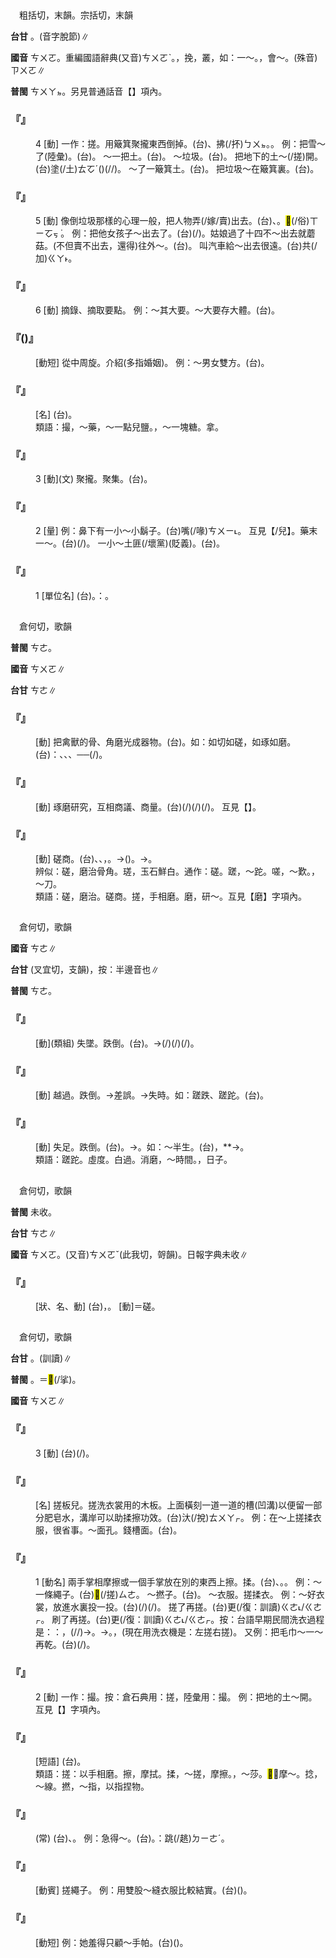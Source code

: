 
=={{ruby|撮|ㄘㄨㄛ}}==

　粗括切，末韻。宗括切，末韻

'''台甘''' {{ruby|(文)|ㄘㄨㄚㆵ}}{{ruby|、|ㄗㄨㄚㆵ}}。{{ruby|(語)|ㄘㆤㆷ}}{{ruby|。|ㄘㆦㆶ}}(音字脫節)∥

'''國音''' <rt>ㄘㄨㄛ</rt>。重編國語辭典(又音)<rt>ㄘㄨㄛˋ</rt>。{{ruby|(文)|ㄗㄨㄛˊ}}，挽{{ruby|。|ㄗㄨㄛˇ}}，叢，如：一～。{{ruby|(文)|ㄗㄨㄟˋ}}，會～。(殊音)<rt>ㄗㄨㄛ</rt>{{ruby|＝|ㄗㄨㄛˇ}}∥

'''普閩''' <rt>ㄘㄨㄚㆵ</rt>{{ruby|、|ㄗㄨㄚㆵ}}。另見普通話音【{{ruby|撮|ㄗㄨㄛˇ}}】項內。

    

==='''『{{ruby|撮|ㄘㄨㄛ}}』'''===
:4  [動] 一作：搓。用簸箕聚攏東西倒掉。(台){{ruby|用|ㄧㄥ˫/ㄧㆲ˫}}{{ruby|糞|ㄅㄨㄣ˪}}{{ruby|斗|ㄉㄠˋ}}、{{ruby|畚|ㄅㄨㄣˋ}}{{ruby|箕|ㄍㄧ}}拂(/抔)<rt>ㄅㄨㆵ</rt>{{ruby|<mark>&#xffaf0;</mark>|ㄏㆪ˪}}{{ruby|<mark>&#xffa58;</mark>|ㄙㄚㆶ}}。{{ruby|鍤|ㄑㄧㄚㆷ}}{{ruby|起|·ㄎㄧˋ}}{{ruby|來|·ㄌㄞˊ}}{{ruby|戽|ㄏㆦ˪}}{{ruby|出|ㄘㄨㆵ}}{{ruby|去|·ㄎㄧ˪}}。 例：把雪～了(陸彙)。(台){{ruby|雪|ㄙㆤㆷ}}{{ruby|加|ㄍㄚ}}{{ruby|拓|ㄊㄨㆷ}}{{ruby|<mark>&#xffaf0;</mark>|ㄏㆪ˪}}{{ruby|<mark>&#xffa58;</mark>|ㄙㄚㆶ}}{{ruby|去|ㄎㄧ˪}}。 ～一把土。(台){{ruby|搣|ㄇㆤ/ㄇㄧ}}{{ruby|一|ㄐㄧㆵ ͘}}{{ruby|把|ㄅㆤˋ}}{{ruby|塗|ㄊㆦˊ}}。 ～垃圾。(台){{ruby|耙|ㄅㆤˊ}}{{ruby|垃|ㄌㄚㆴ}}{{ruby|圾|ㄙㄚㆴ}}{{ruby|<mark>&#xffaf0;</mark>|ㄏㆪ˪}}{{ruby|<mark>&#xffa58;</mark>|ㄙㄚㆶ}}{{ruby|去|ㄎㄧ˪}}。 把地下的土～(/搓)開。(台){{ruby|塗|ㄊㆦˊ}}{{ruby|骹|ㄎㄚ}}{{ruby|丌|ㆤ}}塗(/土)<rt>ㄊㆦˊ</rt>({{ruby|用|ㄧㄥ˫/ㄧㆲ˫}}{{ruby|沙|ㄙㄨㄚ}}{{ruby|挑|ㄊㄧㄜ}}){{ruby|抔|ㄅㄨㆵ}}(/{{ruby|鍤|ㄑㄧㄚㆷ}}/{{ruby|刺|ㄑㄧㄚㆷ}}){{ruby|<mark>&#xffaf0;</mark>|ㄏㆪ˪}}{{ruby|<mark>&#xffa58;</mark>|ㄙㄚㆶ}}{{ruby|去|ㄎㄧ˪}}。 ～了一簸箕土。(台){{ruby|抔|ㄅㄨㆵ}}{{ruby|一|ㄐㄧㆵ ͘}}{{ruby|糞|ㄅㄨㄣ˪}}{{ruby|箕|ㄍㄧ}}{{ruby|塗|ㄊㆦˊ}}{{ruby|<mark>&#xffaf0;</mark>|ㄏㆪ˪}}{{ruby|<mark>&#xffa58;</mark>|ㄙㄚㆶ}}。 把垃圾～在簸箕裏。(台){{ruby|用|ㄧㄥ˫/ㄧㆲ˫}}{{ruby|糞|ㄅㄨㄣ˪}}{{ruby|箕|ㄍㄧ}}{{ruby|抔|ㄅㄨㆵ}}{{ruby|糞|ㄅㄨㄣ˪}}{{ruby|掃|ㄙㄜ˪}}。
    

==='''『{{ruby|撮|ㄘㄨㄛ}}』'''===
:5  [動] 像倒垃圾那樣的心理一般，把人物弄(/嫁/賣)出去。(台){{ruby|戽|ㄏㆦ˪}}、{{ruby|嫁|ㄍㆤ˪}}{{ruby|出|ㄘㄨㆵ}}。<mark>&#xffc4b;</mark>(/俗)<rt>ㄒㄧㆦㆶ ͘</rt>{{ruby|賣|ㆠㄨㆤ˫/ㆠㆤ˫}}{{ruby|等|ㄉㄧㄥˋ}}。 例：把他女孩子～出去了。(台){{ruby|將|ㄐㄧㆲ}}{{ruby|查|ㄗㄚ}}{{ruby|某|ㆠㆦˋ}}{{ruby|囝|ㄍㆩˋ/ㄍㄧㆩˋ}}{{ruby|戽|ㄏㆦ˪}}(/{{ruby|嫁|ㄍㆤ˪}}){{ruby|出|ㄘㄨㆵ}}{{ruby|去|ㄎㄧ˪}}。姑娘過了十四不～出去就蘑菇。(不但賣不出去，還得)往外～。(台){{ruby|戽|ㄏㆦ˪}}{{ruby|出|ㄘㄨㆵ}}{{ruby|去|ㄎㄧ˪}}。 叫汽車給～出去很遠。(台){{ruby|被|ㄅㄧ˫}}{{ruby|自|ㄗㄨ˫}}{{ruby|動|ㄉㆲ˫}}{{ruby|車|ㄑㄧㄚ}}共(/加)<rt>ㄍㄚ˫</rt>{{ruby|戽|ㄏㆦ˪}}{{ruby|出|ㄘㄨㆵ}}{{ruby|去|·ㄎㄧ˪}}{{ruby|真|ㄐㄧㄣ}}{{ruby|遠|ㄏㆭ˫}}。
    

==='''『{{ruby|撮|ㄘㄨㄛ}}』'''===
:6  [動] 摘錄、摘取要點。 例：～其大要。～大要存大體。(台){{ruby|摘|ㄉㄧㄚㆷ}}{{ruby|要|ㄧㄠ˪}}{{ruby|點|ㄉㄧㆰˋ}}{{ruby|存|ㄗㄨㄣˊ}}{{ruby|一|ㄐㄧㆵ ͘}}{{ruby|個|ㆤˊ}}{{ruby|大|ㄉㄞ˫}}{{ruby|概|ㄎㄞ˪}}。
    

==='''『{{ruby|撮|ㄘㄨㄛ}}{{ruby|合|ㄏㄜˊ}}({{ruby|兒|ㄦ}})』'''===
: [動短] 從中周旋。介紹(多指婚姻)。 例：～男女雙方。(台){{ruby|介|ㄍㄞ˪}}{{ruby|紹|ㄒㄧㄠ˫}}{{ruby|男|ㄌㆰˊ}}{{ruby|女|ㄌㄨˋ/ㄌㄧˋ}}{{ruby|雙|ㄒㄧㄤ}}{{ruby|方|ㄏㆲ}}。
    

==='''『{{ruby|撮|ㄘㄨㄛ}}{{ruby|箕|ㄐㄧ}}』'''===
: [名] (台){{ruby|糞|ㄅㄨㄣ˪}}{{ruby|斗|ㄉㄠˋ}}。
:類語：撮，～藥，～一點兒鹽。{{ruby|拈|ㄋㄧㄢ}}，～一塊糖。拿。
:
    

==='''『{{ruby|撮|ㄘㄨㄛ}}』'''===
:3  [動](文) 聚攏。聚集。(台){{ruby|結|ㄍㄧㄚㆵ}}{{ruby|黨|ㄉㆲˋ}}。
    

==='''『{{ruby|撮|ㄘㄨㄛ}}』'''===
:2  [量] 例：鼻下有一小～小鬍子。(台){{ruby|鼻|ㄆㆪ˫}}{{ruby|孔|ㄎㄤ}}{{ruby|口|ㄎㄠˋ}}{{ruby|有|ㄨ˫}}{{ruby|一|ㄐㄧㆵ ͘}}{{ruby|撮|ㄘㆦㆶ}}{{ruby|仔|ㄚ}}嘴(/喙)<rt>ㄘㄨㄧ˪</rt>{{ruby|<mark>&#xffb62;</mark>|ㄑㄧㄨ}}{{ruby|仔|ㄚ}}。 互見【{{ruby|撮|ㄗㄨㄛˇ}}/{{ruby|繓|ㄗㄨㄛˇ}}兒】。藥末一～。(台){{ruby|一|ㄐㄧㆵ ͘}}{{ruby|搣|ㄇㆤ}}(/{{ruby|拈|ㄋㄧ}}){{ruby|藥|ㄧㄜㆷ ͘}}{{ruby|粉|ㄏㄨㄣˋ}}。 一小～土匪(/壞黨)(貶義)。(台){{ruby|一|ㄐㄧㆵ ͘}}{{ruby|撮|ㄘㆦㆶ}}{{ruby|仔|ㄚ}}{{ruby|歹|ㄆㄞˋ/ㄆㆮˋ}}{{ruby|人|ㄌㄤˊ}}。
    

==='''『{{ruby|撮|ㄘㄨㄛ}}』'''===
:1  [單位名] (台){{ruby|一|ㄐㄧㆵ ͘}}{{ruby|升|ㄐㄧㄣ}}{{ruby|丌|ㆤ}}{{ruby|萬|ㆠㄢ˫}}{{ruby|分|ㄏㄨㄣ˫}}{{ruby|之|ㄐㄧ}}{{ruby|一|ㄧㆵ}}。{{ruby|一|ㄧㆵ}}{{ruby|說|ㄙㄨㆤㆷ}}：{{ruby|一|ㄐㄧㆵ ͘}}{{ruby|升|ㄐㄧㄣ}}{{ruby|丌|ㆤ}}{{ruby|千|ㄑㄧㄢ}}{{ruby|分|ㄏㄨㄣ˫}}{{ruby|之|ㄐㄧ}}{{ruby|一|ㄧㆵ}}。
    

=={{ruby|磋|ㄘㄨㄛ}}==

　倉何切，歌韻

'''普閩''' <rt>ㄘㄜ</rt>。

'''國音''' <rt>ㄘㄨㄛ</rt>∥

'''台甘''' <rt>ㄘㄜ</rt>∥

    

==='''『{{ruby|磋|ㄘㄨㄛ}}』'''===
: [動] 把禽獸的骨、角磨光成器物。(台){{ruby|琢|ㄉㆦㆶ}}{{ruby|磨|ㆠㄨㄚˊ}}。如：如切如磋，如琢如磨。(台){{ruby|按|ㄢ˪}}：{{ruby|切|ㄑㄧㄚㆵ}}、{{ruby|磋|ㄘㄜ}}、{{ruby|琢|ㄉㆦㆶ}}、{{ruby|磨|ㄇㆦˊ}}──{{ruby|攏|ㄌㆲˋ}}{{ruby|是|ㄒㄧ˫}}{{ruby|製|ㄗㆤ˪}}{{ruby|造|ㄗㄜ˫}}{{ruby|玉|ㆣㄧㆤㆶ ͘}}{{ruby|器|ㄎㄧ˪}}(/{{ruby|捙|ㄑㄧㄚ}}{{ruby|玉|ㆣㄧㆤㆶ ͘}}){{ruby|丌|ㆤ}}{{ruby|動|ㄉㆲ˫}}{{ruby|作|ㄗㆦㆶ}}。
    

==='''『{{ruby|磋|ㄘㄨㄛ}}{{ruby|商|ㄕㄤ}}』'''===
: [動] 琢磨研究，互相商議、商量。(台){{ruby|用|ㄧㄥ˫/ㄧㆲ˫}}{{ruby|琢|ㄉㆦㆶ}}{{ruby|玉|ㆣㄧㆤㆶ ͘}}{{ruby|捙|ㄑㄧㄚ}}{{ruby|玉|ㆣㄧㆤㆶ ͘}}{{ruby|態|ㄊㄞ˪}}{{ruby|度|ㄉㆦ˫}}{{ruby|研|ㆣㄧㄢˋ}}{{ruby|究|ㄍㄧㄨ˪}}(/{{ruby|商|ㄒㄧㆲ}}{{ruby|量|ㄌㄧㆲ˫}}){{ruby|載|ㄉㄞ˫}}(/{{ruby|戴|ㄉㄞ˪}}){{ruby|事|ㄐㄧ˪}}(/{{ruby|事|ㄉㄞ˫}}{{ruby|情|ㄐㄧ˪}})。 互見【{{ruby|琢|ㄓㄨㄛˊ}}{{ruby|磨|·ㄇㄛˊ}}】。
    

==='''『{{ruby|切|ㄑㄧㄝ}}{{ruby|磋|ㄘㄨㄛ}}』'''===
: [動] 磋商。(台){{ruby|像|ㄑㄧㆧ˫/ㄑㄧㆫ˫}}{{ruby|切|ㄑㄧㄚㆵ}}{{ruby|玉|ㆣㄧㆤㆶ ͘}}、{{ruby|琢|ㄉㆦㆶ}}{{ruby|玉|ㆣㄧㆤㆶ ͘}}、{{ruby|捙|ㄑㄧㄚ}}{{ruby|玉|ㆣㄧㆤㆶ ͘}}，{{ruby|製|ㄗㆤ˪}}{{ruby|造|ㄗㄜ˫}}{{ruby|玉|ㆣㄧㆤㆶ ͘}}{{ruby|器|ㄎㄧ˪}}。→{{ruby|研|ㆣㄧㄢˋ}}{{ruby|究|ㄍㄧㄨ˪}}({{ruby|學|ㄏㄚㆶ ͘}}{{ruby|問|ㆠㄨㄣ˫}})。→{{ruby|互|ㄏㆦ˫}}{{ruby|相|ㄒㄧㆲ}}{{ruby|研|ㆣㄧㄢˋ}}{{ruby|究|ㄍㄧㄨ˪}}。
:辨似：磋，磨治骨角。瑳，玉石鮮白。通作：磋。蹉，～跎。嗟，～歎。{{ruby|銼|ㄘㄨㄛˋ}}，～刀。
:
:類語：磋，磨治。磋商。搓，手相磨。磨，研～。互見【磨】字項內。
:
    

=={{ruby|蹉|ㄘㄨㄛ}}==

　倉何切，歌韻

'''國音''' <rt>ㄘㄜ</rt>∥

'''台甘''' {{ruby|(泉)|ㄘㄜ}}{{ruby|。|ㄘㆦ}}{{ruby|。|ㄑㄧ}}(叉宜切，支韻){{ruby|。|ㄘㄚ}}，按：半邊音也∥

'''普閩''' <rt>ㄘㄜ</rt>。

    

==='''『{{ruby|蹉|ㄘㄨㄛ}}{{ruby|跌|ㄉㄧㄝˊ}}』'''===
: [動](類組) 失墜。跌倒。(台){{ruby|跋|ㄅㄨㄚㆵ ͘}}{{ruby|倒|ㄉㄜ˪}}。→{{ruby|失|ㄒㄧㆴ}}(/{{ruby|失|ㄒㄧㆴ}}{{ruby|誤|ㆣㆦ˫}}){{ruby|載|ㄉㄞ˫}}(/{{ruby|戴|ㄉㄞ˪}}){{ruby|事|ㄐㄧ˪}}(/{{ruby|事|ㄉㄞ˫}}{{ruby|情|ㄐㄧ˪}})。
    

==='''『{{ruby|蹉|ㄘㄨㄛ}}』'''===
: [動] 越過。跌倒。→差誤。→失時。如：蹉跌、蹉跎。(台){{ruby|蹉|ㄘㄜ}}。
    

==='''『{{ruby|蹉|ㄘㄨㄛ}}{{ruby|跎|ㄊㄨㄛˊ}}』'''===
: [動] 失足。跌倒。(台){{ruby|跋|ㄅㄨㄚㆵ ͘}}{{ruby|倒|ㄉㄜ˪}}。→{{ruby|虛|ㄏㄧ}}{{ruby|度|ㄉㆦ˫}}{{ruby|光|ㄍㆲ}}{{ruby|陰|ㄧㆬ}}。如：～半生。(台){{ruby|半|ㄅㄨㆩ˪}}{{ruby|世|ㄒㄧ˪}}{{ruby|人|ㄌㄤˊ}}{{ruby|無|ㆠㄨˊ}}{{ruby|所|ㄙㆦˋ}}{{ruby|事|ㄙㄨ˫}}{{ruby|事|ㄙㄨ˫}}，{{ruby|跌|ㄉㄧㄚㆵ ͘}}*{{ruby|跎|ㄉㄜˊ}}*→{{ruby|<mark>&#xffae6;</mark>|ㄊㄧㆵ}}{{ruby|<mark>&#xffaec;</mark>|ㄊㄜˊ}}{{ruby|過|ㄍㄨㆤ˪/ㄍㆤ˪}}{{ruby|日|ㄌㄧㆵ ͘/ㆢㄧㆵ ͘}}{{ruby|子|ㄐㄧˋ}}。
:類語：蹉跎。虛度。白過。消磨，～時間。{{ruby|混|ㄏㄨㄣˋ}}，{{ruby|～|ㄏㄨㄣˋ}}日子。
:
    

=={{ruby|瑳|ㄘㄨㄛ}}==

　倉何切，歌韻

'''普閩''' 未收。

'''台甘''' <rt>ㄘㄜ</rt>∥

'''國音''' <rt>ㄘㄨㄛ</rt>。(又音)<rt>ㄘㄨㄛˇ</rt>(此我切，哿韻)。日報字典未收∥

    

==='''『{{ruby|瑳|ㄘㄨㄛ}}』'''===
: [狀、名、動] (台){{ruby|玉|ㆣㄧㆤㆶ ͘}}，{{ruby|色|ㄒㄧㆤㆶ}}{{ruby|清|ㄑㄧㄥ}}{{ruby|白|ㄅㆤㆷ ͘}}。 [動]＝磋。
    

=={{ruby|搓|ㄘㄨㄛ}}==

　倉何切，歌韻

'''台甘''' {{ruby|(文)|ㄘㄜ}}。{{ruby|(語)|ㄙㄜ}}(訓讀)∥

'''普閩''' {{ruby|(文)|ㄘㄜ}}。{{ruby|(白)|ㄙㄜ}}＝<mark>&#xf90ae;</mark>(/挲)。

'''國音''' <rt>ㄘㄨㄛ</rt>∥

    

==='''『{{ruby|搓|ㄘㄨㄛ}}』'''===
:3  [動] (台){{ruby|扑|ㄆㄚㆷ}}{{ruby|乒|ㄆㄧㄣ}}{{ruby|乓|ㄆㄤ}}{{ruby|球|ㄍㄧㄨˊ}}{{ruby|丌|ㆤ}}{{ruby|一|ㄐㄧㆵ ͘}}{{ruby|種|ㄐㄧㆲˋ}}{{ruby|動|ㄉㆲ˫}}{{ruby|作|ㄗㆦㆶ}}(/{{ruby|手|ㄑㄧㄨˋ}}{{ruby|勢|ㄙㆤ˪}})。
    

==='''『{{ruby|搓|ㄘㄨㄛ}}{{ruby|板|ㄅㄢˇ}}』'''===
: [名] 搓板兒。搓洗衣裳用的木板。上面橫刻一道一道的槽(凹溝)以便留一部分肥皂水，溝岸可以助揉擦功效。(台)汏(/挩)<rt>ㄊㄨㄚㆷ</rt>{{ruby|枋|ㄅㄤ}}。 例：在～上搓揉衣服，很省事。～面孔。錢槽面。(台){{ruby|<mark>&#xffbd2;</mark>|ㄠ˪}}{{ruby|頭|ㄊㄠˊ}}{{ruby|<mark>&#xffbd2;</mark>|ㄠ˪}}{{ruby|面|ㆠㄧㄣ˫}}。
    

==='''『{{ruby|搓|ㄘㄨㄛ}}』'''===
:1  [動名] 兩手掌相摩擦或一個手掌放在別的東西上擦。揉。(台){{ruby|搓|ㄙㄜ}}、{{ruby|挼|ㄌㄨㆤˊ}}。{{ruby|揉|ㄋㄨㄚˋ}}。 例：～一條繩子。(台)<mark>&#xf90ae;</mark>(/搓)<rt>ㄙㄜ</rt>{{ruby|一|ㄐㄧㆵ ͘}}{{ruby|條|ㄉㄧㄠˊ}}{{ruby|索|ㄙㄜㆷ}}{{ruby|仔|ㄚ}}。 ～撚子。(台){{ruby|搓|ㄙㄜ}}{{ruby|紙|ㄗㄨㄚˋ}}{{ruby|撚|ㄌㄧㄢˋ}}{{ruby|釘|ㄉㄧㄥ}}。 ～衣服。搓揉衣{{ruby|裳|ㄕㄤ}}。 例：～好衣裳，放進水裏投一投。(台){{ruby|衫|ㄙㆩ}}{{ruby|揉|ㄋㄨㄚˋ}}(/{{ruby|挼|ㄌㄨㆤˊ}}){{ruby|好|ㄏㄜˋ}}{{ruby|汰|ㄊㄨㄚㆷ}}(/{{ruby|拖|ㄊㄨㄚㆷ}}{{ruby|好|ㄏㄜˋ}}){{ruby|囥|ㄎㆭ˪}}{{ruby|落|ㄌㄜㆷ ͘}}{{ruby|去|·ㄎㄧ˪}}{{ruby|水|ㄗㄨㄧˋ}}{{ruby|內|ㄌㄞ˫}}{{ruby|漉|ㄌㄚㆶ}}{{ruby|漉|ㄌㄚㆶ}}{{ruby|咧|ㄌㆤ˪}}。 搓了再搓。(台){{ruby|挼|ㄌㄨㆤˊ}}{{ruby|了|ㄌㄧㄠˋ}}更(/復：訓讀)<rt>ㄍㄜ˪/ㄍㄜㆷ</rt>{{ruby|再|ㄗㄞ˪}}{{ruby|挼|ㄌㄨㆤˊ}}。 刷了再搓。(台){{ruby|擦|ㄘㆤ˪}}{{ruby|了|ㄌㄧㄠˋ}}更(/復：訓讀)<rt>ㄍㄜ˪/ㄍㄜㆷ</rt>{{ruby|再|ㄗㄞ˪}}{{ruby|揉|ㄋㄨㄚˋ}}。按：台語早期民間洗衣過程是：{{ruby|洗|ㄙㄨㆤˋ/ㄙㆤˋ}}：{{ruby|用|ㄧㆲ˫}}{{ruby|槌|ㄊㄧㄨˊ}}{{ruby|仔|ㄚ}}{{ruby|摃|ㄍㆲ˪}}，{{ruby|挼|ㄌㄨㆤˊ}}(/{{ruby|撋|ㄋㄨㄚˋ}}/{{ruby|汏|ㄊㄨㄚㆷ}})→{{ruby|汰|ㄊㄨㄚ˫}}。→{{ruby|漉|ㄌㄚㆶ}}{{ruby|水|ㄗㄨㄧˋ}}。{{ruby|拵|ㄗㄨㄣ˫}}{{ruby|乾|ㄉㄚ}}，{{ruby|披|ㄆㄧ}}{{ruby|曝|ㄆㄚㆶ ͘}}(現在用洗衣機是：左搓右搓)。 又例：把毛巾～一～再{{ruby|擰|ㄋㄧㄥˇ}}乾。(台){{ruby|面|ㆠㄧㄣ˫}}{{ruby|巾|ㄍㄨㄣ/ㄍㄧㄣ}}(/{{ruby|布|ㄅㆦ˪}}){{ruby|先|ㄒㄧㄥ}}{{ruby|挼|ㄌㄨㆤˊ}}{{ruby|挼|ㄌㄨㆤˊ}}{{ruby|咧|ㄌㆤ˪}}{{ruby|則|ㄐㄧㄚㆷ}}{{ruby|拵|ㄗㄨㄣ˫}}{{ruby|付|ㄏㆦ˫}}{{ruby|乾|ㄉㄚ}}。
    

==='''『{{ruby|搓|ㄘㄨㄛ}}』'''===
:2  [動] 一作：撮。按：倉石典用：搓，陸彙用：撮。 例：把地{{ruby|下|·ㄒㄧㄚˋ}}的土～開。互見【{{ruby|撮|ㄘㄨㄛ}}】字項內。
    

==='''『{{ruby|左|ㄗㄨㄛˇ}}{{ruby|搓|ㄘㄨㄛ}}{{ruby|右|ㄧㄡˋ}}{{ruby|搓|ㄘㄨㄛ}}』'''===
: [短語] (台){{ruby|正|ㄐㄧㆩ˪}}{{ruby|挼|ㄌㄨㆤˊ/ㆡㄨㆤˊ}}{{ruby|倒|ㄉㄜ˪}}{{ruby|撋|ㄋㄨㄚˋ}}。
:類語：搓：以手相磨。擦，摩拭。揉，～搓，摩擦。{{ruby|挼|ㄖㄨㄛˊ}}，～莎。<mark>&#xf90ae;</mark>，摩～。捻，～線。撚，～指，以指捏物。
:
    

==='''『{{ruby|搓|ㄘㄨㄛ}}{{ruby|手|ㄕㄡˇ}}{{ruby|頓|ㄉㄨㄣˋ}}{{ruby|腳|ㄐㄧㄠˇ}}』'''===
: (常) (台){{ruby|形|ㄏㄧㄥˊ}}{{ruby|容|ㄧㆲˊ}}{{ruby|一|ㄐㄧㆵ ͘}}{{ruby|個|ㆤˊ}}{{ruby|人|ㄌㄤˊ}}{{ruby|著|ㄉㄧㄜㆷ ͘}}{{ruby|急|ㄍㄧㆴ}}{{ruby|時|ㄒㄧˊ}}{{ruby|丌|ㆤ}}{{ruby|體|ㄊㆤˋ}}{{ruby|態|ㄊㄞ˪}}、{{ruby|動|ㄉㆲ˫}}{{ruby|作|ㄗㆦㆶ}}。 例：急得～。(台){{ruby|急|ㄍㄧㆴ}}{{ruby|<mark>&#xffa42;</mark>|ㄍㄚㆷ}}{{ruby|一|ㄧㆵ}}{{ruby|直|ㄉㄧㆵ ͘}}{{ruby|蹔|ㄗㆰ˪}}{{ruby|骹|ㄎㄚ}}。{{ruby|台|ㄉㄞˊ}}{{ruby|常|ㄒㄧㆲˊ}}{{ruby|言|ㆣㄧㄢˊ}}：跳(/趒)<rt>ㄉㄧㄜˊ</rt>{{ruby|骹|ㄎㄚ}}{{ruby|暫|ㄗㆰ˫}}{{ruby|蹄|ㄉㄨㆤˊ/ㄉㆤˊ}}。
    

==='''『{{ruby|搓|ㄘㄨㄛ}}{{ruby|線|ㄒㄧㄢˋ}}』'''===
: [動賓] 搓繩子。 例：用雙股～縫衣服比較結實。(台){{ruby|<mark>&#xf90ae;</mark>|ㄙㄜ}}{{ruby|雙|ㄒㄧㄤ}}{{ruby|股|ㄍㆦˋ}}({{ruby|線|ㄙㄨㆩ˪}}){{ruby|來|ㄌㄞˊ}}{{ruby|紩|ㄊㆪ˫}}{{ruby|衫|ㄙㆩ}}{{ruby|較|ㄎㄚㆷ}}{{ruby|勇|ㄧㆲˋ}}。
    

==='''『{{ruby|搓|ㄘㄨㄛ}}{{ruby|弄|·ㄋㄨㄥˋ}}』'''===
: [動短] 例：她羞得只顧～手帕。(台){{ruby|伊|ㄧ}}{{ruby|見|ㄍㄧㄢ˪/ㄍㄧㄣ˪}}{{ruby|笑|ㄒㄧㄠ˪}}{{ruby|<mark>&#xffa42;</mark>|ㄍㄚㆷ}}{{ruby|干|ㄍㄢ}}{{ruby|焦|ㄉㄚ}}{{ruby|一|ㄧㆵ}}{{ruby|直|ㄉㄧㆵ ͘}}{{ruby|搦|ㆢㄧㆦㆶ ͘/ㄌㄧㆦㆶ ͘}}({{ruby|捏|ㄌㄧㄚㆴ ͘}}{{ruby|捏|ㄋㄧㆷ ͘}}){{ruby|手|ㄑㄧㄨˋ}}{{ruby|巾|ㄍㄧㄣ/ㄍㄨㄣ}}{{ruby|仔|ㄚ}}。
:
    
